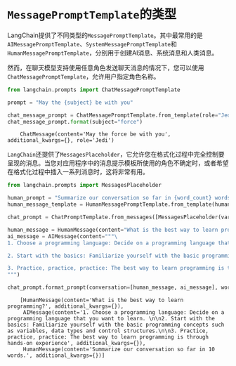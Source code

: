 # `MessagePromptTemplate`的类型

LangChain提供了不同类型的`MessagePromptTemplate`。其中最常用的是`AIMessagePromptTemplate`、`SystemMessagePromptTemplate`和`HumanMessagePromptTemplate`，分别用于创建AI消息、系统消息和人类消息。

然而，在聊天模型支持使用任意角色发送聊天消息的情况下，您可以使用`ChatMessagePromptTemplate`，允许用户指定角色名称。


```python
from langchain.prompts import ChatMessagePromptTemplate

prompt = "May the {subject} be with you"

chat_message_prompt = ChatMessagePromptTemplate.from_template(role="Jedi", template=prompt)
chat_message_prompt.format(subject="force")
```

<CodeOutputBlock lang="python">

```
    ChatMessage(content='May the force be with you', additional_kwargs={}, role='Jedi')
```

`LangChain`还提供了`MessagesPlaceholder`，它允许您在格式化过程中完全控制要呈现的消息。当您对应用程序中的消息提示模板所使用的角色不确定时，或者希望在格式化过程中插入一系列消息时，这将非常有用。


```python
from langchain.prompts import MessagesPlaceholder

human_prompt = "Summarize our conversation so far in {word_count} words."
human_message_template = HumanMessagePromptTemplate.from_template(human_prompt)

chat_prompt = ChatPromptTemplate.from_messages([MessagesPlaceholder(variable_name="conversation"), human_message_template])
```


```python
human_message = HumanMessage(content="What is the best way to learn programming?")
ai_message = AIMessage(content="""\
1. Choose a programming language: Decide on a programming language that you want to learn.

2. Start with the basics: Familiarize yourself with the basic programming concepts such as variables, data types and control structures.

3. Practice, practice, practice: The best way to learn programming is through hands-on experience\
""")

chat_prompt.format_prompt(conversation=[human_message, ai_message], word_count="10").to_messages()
```

<CodeOutputBlock lang="python">

```
    [HumanMessage(content='What is the best way to learn programming?', additional_kwargs={}),
     AIMessage(content='1. Choose a programming language: Decide on a programming language that you want to learn. \n\n2. Start with the basics: Familiarize yourself with the basic programming concepts such as variables, data types and control structures.\n\n3. Practice, practice, practice: The best way to learn programming is through hands-on experience', additional_kwargs={}),
     HumanMessage(content='Summarize our conversation so far in 10 words.', additional_kwargs={})]
```

</CodeOutputBlock>
